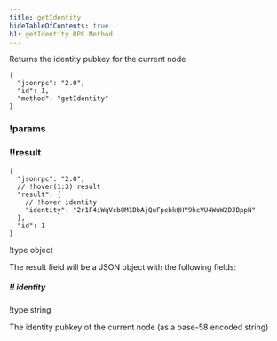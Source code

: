 ```yaml
---
title: getIdentity
hideTableOfContents: true
h1: getIdentity RPC Method
---
```


Returns the identity pubkey for the current node

<APIMethod>

```jsonc !!request
{
  "jsonrpc": "2.0",
  "id": 1,
  "method": "getIdentity"
}
```

### !params

### !!result

```jsonc !response
{
  "jsonrpc": "2.0",
  // !hover(1:3) result
  "result": {
    // !hover identity
    "identity": "2r1F4iWqVcb8M1DbAjQuFpebkQHY9hcVU4WuW2DJBppN"
  },
  "id": 1
}
```

!type object

The result field will be a JSON object with the following fields:

##### !! identity

!type string

The identity pubkey of the current node (as a base-58 encoded string)

</APIMethod>
